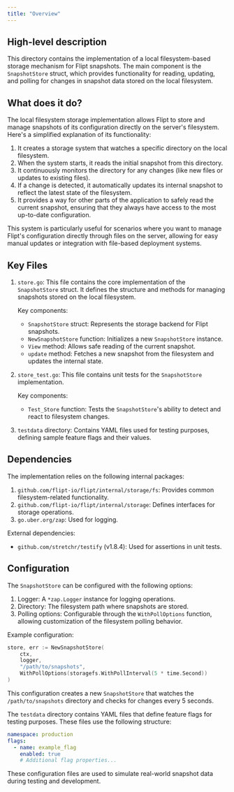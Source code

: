 ```yaml
---
title: "Overview"
---
```


## High-level description
This directory contains the implementation of a local filesystem-based storage mechanism for Flipt snapshots. The main component is the `SnapshotStore` struct, which provides functionality for reading, updating, and polling for changes in snapshot data stored on the local filesystem.

## What does it do?
The local filesystem storage implementation allows Flipt to store and manage snapshots of its configuration directly on the server's filesystem. Here's a simplified explanation of its functionality:

1. It creates a storage system that watches a specific directory on the local filesystem.
2. When the system starts, it reads the initial snapshot from this directory.
3. It continuously monitors the directory for any changes (like new files or updates to existing files).
4. If a change is detected, it automatically updates its internal snapshot to reflect the latest state of the filesystem.
5. It provides a way for other parts of the application to safely read the current snapshot, ensuring that they always have access to the most up-to-date configuration.

This system is particularly useful for scenarios where you want to manage Flipt's configuration directly through files on the server, allowing for easy manual updates or integration with file-based deployment systems.

## Key Files

1. `store.go`: This file contains the core implementation of the `SnapshotStore` struct. It defines the structure and methods for managing snapshots stored on the local filesystem.

   Key components:
   - `SnapshotStore` struct: Represents the storage backend for Flipt snapshots.
   - `NewSnapshotStore` function: Initializes a new `SnapshotStore` instance.
   - `View` method: Allows safe reading of the current snapshot.
   - `update` method: Fetches a new snapshot from the filesystem and updates the internal state.

2. `store_test.go`: This file contains unit tests for the `SnapshotStore` implementation.

   Key components:
   - `Test_Store` function: Tests the `SnapshotStore`'s ability to detect and react to filesystem changes.

3. `testdata` directory: Contains YAML files used for testing purposes, defining sample feature flags and their values.

## Dependencies
The implementation relies on the following internal packages:

1. `github.com/flipt-io/flipt/internal/storage/fs`: Provides common filesystem-related functionality.
2. `github.com/flipt-io/flipt/internal/storage`: Defines interfaces for storage operations.
3. `go.uber.org/zap`: Used for logging.

External dependencies:
- `github.com/stretchr/testify` (v1.8.4): Used for assertions in unit tests.

## Configuration
The `SnapshotStore` can be configured with the following options:

1. Logger: A `*zap.Logger` instance for logging operations.
2. Directory: The filesystem path where snapshots are stored.
3. Polling options: Configurable through the `WithPollOptions` function, allowing customization of the filesystem polling behavior.

Example configuration:

```go
store, err := NewSnapshotStore(
    ctx,
    logger,
    "/path/to/snapshots",
    WithPollOptions(storagefs.WithPollInterval(5 * time.Second))
)
```

This configuration creates a new `SnapshotStore` that watches the `/path/to/snapshots` directory and checks for changes every 5 seconds.

The `testdata` directory contains YAML files that define feature flags for testing purposes. These files use the following structure:

```yaml
namespace: production
flags:
  - name: example_flag
    enabled: true
    # Additional flag properties...
```

These configuration files are used to simulate real-world snapshot data during testing and development.